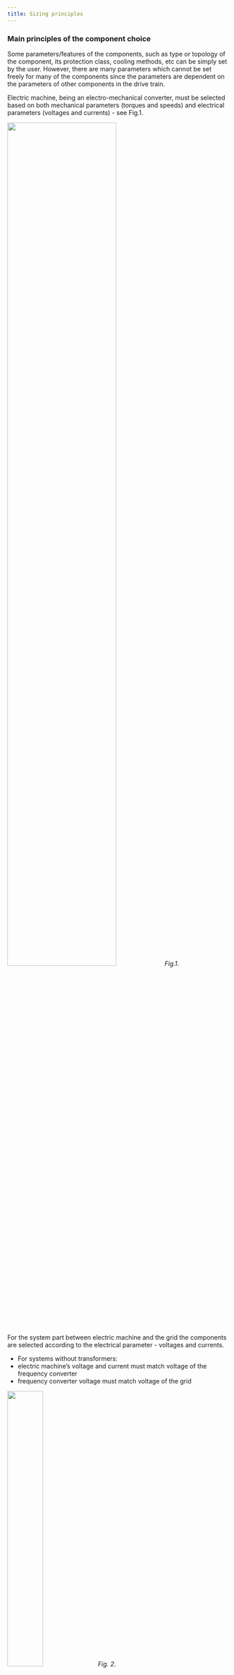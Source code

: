 ```yaml
---
title: Sizing principles
---
```


### Main principles of the component choice

Some parameters/features of the components, such as type or topology of the
component, its protection class, cooling methods, etc can be simply set by the
user. However, there are many parameters which cannot be set freely for many of
the components since the parameters are dependent on the parameters of other
components in the drive train.

Electric machine, being an electro-mechanical converter, must be selected based
on both mechanical parameters (torques and speeds) and electrical parameters
(voltages and currents) - see Fig.1.


<img src={longest_circuit_2Image.src} width="70%" height="70%" /> _Fig.1_.

For the system part between electric machine and the grid the components are
selected according to the electrical parameter - voltages and currents.

- For systems without transformers:
- electric machine’s voltage and current must match voltage of the frequency
  converter
- frequency converter voltage must match voltage of the grid


<img src={mot_fc_gridImage.src} width="40%" height="40%" /> _Fig. 2_.

- For systems with transformer between the grid and the frequency converter:
- electric machine’s voltage and current must match voltage and current of the
  frequency converter
- frequency converter voltage and current must match LV-side voltage and current
  of the transformer
- transformer HV-side voltage must match voltage of the grid


<img src={mot_fc_trf_gridImage.src} width="50%" height="50%" />
_Fig. 3_.

For the system part between the electric machine and the mechanism the
components are selected according to mechanical parameters - torques and speeds.

- For systems without gearbox:
- electric machine’s torque and speed must match torque and speed of the
  mechanism


<img src={mech_motImage.src} width="20%" height="20%" />
_Fig. 4_.

- For systems with gearbox:
- gearbox torque and speed must match torque and speed of the mechanism
- electric machine’s torque and speed must match torque and speed of the gearbox


<img src={mech_gear_motImage.src} width="25%" height="25%" />
_Fig. 5_.

##### Matching the torques

All points of the drive system’s rated torque curve should be higher than those
of the driven mechanism as shown in Fig. 6 for the different mechanisms; pump
(Fig. 6,a), wind turbine (Fig. 6,b), conveyor (Fig. 6,c,d) and winch (Fig.
6,e,f). Note than overload curves of the drive system should be above the
overload curves of the mechanisms.


<img src={pump_curves_vs_drive1Image.src} width="50%" height="50%" />
_(a)_


<img src={wind_curves_vs_drive3Image.src} width="50%" height="50%" />
_(b)_


<img src={conveyor_curves_vs_drive1Image.src} width="50%" height="50%" />
_(c)_


<img src={conveyor_curves_vs_drive3Image.src} width="50%" height="50%" />
_(d)_


<img src={winch_curves_vs_drive2Image.src} width="50%" height="50%" />
_(e)_


<img src={winch_curves_vs_drive1Image.src} width="50%" height="50%" />
_(f)_

_Fig. 6. System curves vs load curves for various mechanisms/application_.

When we consider the power-speed relationships the striking difference between
the constant-torque and fan-type load is underlined. If the motor is rated for
continuous operation at the full speed, it will be very lightly loaded
(typically around 20%) at half speed, whereas with the constant torque load the
power rating will be 50% at half speed.

##### Difference of the algorithms for motor mode and generator mode

In motor mode we start from the driven mechanism, e.g. pump or conveyor, define
its rated torque (which is load for the motor) and based on this data we choose
the motor. If there is a gearbox between the mechanism and the motor, then the
load torque at the motor shaft is calculated as [load torque]/[gear ratio]. In
generator mode we start from the grid side and go down to the generator and
gearbox, if any.

